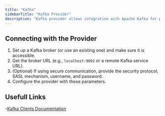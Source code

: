 ```yaml
---
title: "Kafka"
sidebarTitle: "Kafka Provider"
description: "Kafka provider allows integration with Apache Kafka for producing and consuming messages."
---
```


<AutoGeneratedSnippet />

## Connecting with the Provider

1. Set up a Kafka broker (or use an existing one) and make sure it is accessible.
2. Get the broker URL (e.g., `localhost:9092` or a remote Kafka service URL).
3. (Optional) If using secure communication, provide the security protocol, SASL mechanism, username, and password.
4. Configure the provider with these parameters.

## Usefull Links
-[Kafka Clients Documentation](https://kafka.apache.org/documentation/)

